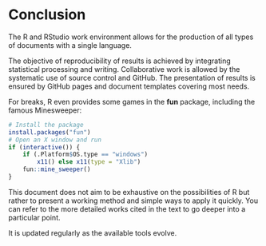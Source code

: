 # Conclusion {#chap-conclusion}

The R and RStudio work environment allows for the production of all types of documents with a single language.

The objective of reproducibility of results is achieved by integrating statistical processing and writing. 
Collaborative work is allowed by the systematic use of source control and GitHub.
The presentation of results is ensured by GitHub pages and document templates covering most needs.

For breaks, R even provides some games in the **fun** package, including the famous Minesweeper:

```r
# Install the package
install.packages("fun")
# Open an X window and run
if (interactive()) {
    if (.Platform$OS.type == "windows") 
        x11() else x11(type = "Xlib")
    fun::mine_sweeper()
}
```

This document does not aim to be exhaustive on the possibilities of R but rather to present a working method and simple ways to apply it quickly.
You can refer to the more detailed works cited in the text to go deeper into a particular point.

It is updated regularly as the available tools evolve.
